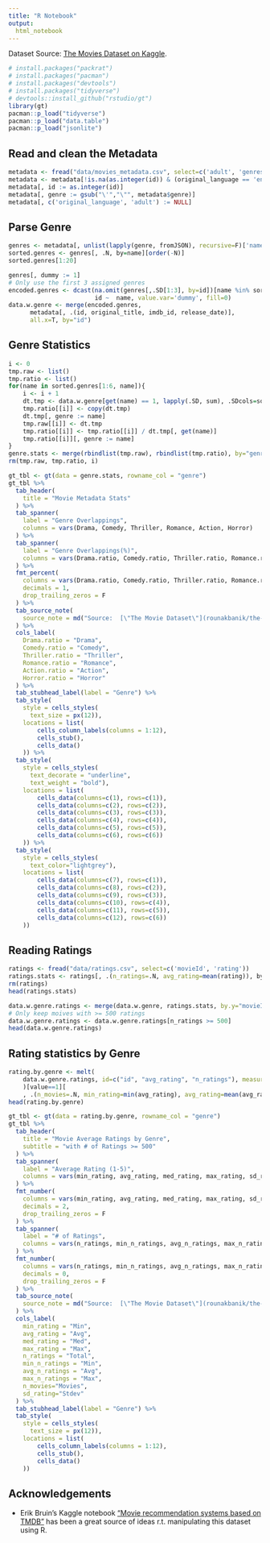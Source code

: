 ```yaml
---
title: "R Notebook"
output:
  html_notebook
---
```


Dataset Source: [The Movies Dataset on Kaggle](https://www.kaggle.com/rounakbanik/the-movies-dataset).

```r
# install.packages("packrat")
# install.packages("pacman")
# install.packages("devtools")
# install.packages("tidyverse")
# devtools::install_github("rstudio/gt")
library(gt)
pacman::p_load("tidyverse")
pacman::p_load("data.table")
pacman::p_load("jsonlite")
```

## Read and clean the Metadata
```r
metadata <- fread("data/movies_metadata.csv", select=c('adult', 'genres', 'release_date', 'original_language', 'original_title', 'id', 'imdb_id'), fill=T)
metadata <- metadata[!is.na(as.integer(id)) & (original_language == 'en') & (adult == "False"), ]
metadata[, id := as.integer(id)]
metadata[, genre := gsub("\'","\"", metadata$genre)]
metadata[, c('original_language', 'adult') := NULL]
```

## Parse Genre
```r
genres <- metadata[, unlist(lapply(genre, fromJSON), recursive=F)['name'], by=id]
sorted.genres <- genres[, .N, by=name][order(-N)]
sorted.genres[1:20]
```

```r
genres[, dummy := 1]
# Only use the first 3 assigned genres 
encoded.genres <- dcast(na.omit(genres[,.SD[1:3], by=id])[name %in% sorted.genres[1:6, name]], 
                        id ~  name, value.var='dummy', fill=0)
data.w.genre <- merge(encoded.genres,
      metadata[, .(id, original_title, imdb_id, release_date)], 
      all.x=T, by="id")
```

## Genre Statistics
```r
i <- 0
tmp.raw <- list() 
tmp.ratio <- list()
for(name in sorted.genres[1:6, name]){
    i <- i + 1
    dt.tmp <- data.w.genre[get(name) == 1, lapply(.SD, sum), .SDcols=sorted.genres[1:6, name]]
    tmp.ratio[[i]] <- copy(dt.tmp)
    dt.tmp[, genre := name]
    tmp.raw[[i]] <- dt.tmp
    tmp.ratio[[i]] <- tmp.ratio[[i]] / dt.tmp[, get(name)]
    tmp.ratio[[i]][, genre := name]
}
genre.stats <- merge(rbindlist(tmp.raw), rbindlist(tmp.ratio), by="genre", suffixes=c("", ".ratio"), sort=F)
rm(tmp.raw, tmp.ratio, i)
```


```r
gt_tbl <- gt(data = genre.stats, rowname_col = "genre")
gt_tbl %>%
  tab_header(
    title = "Movie Metadata Stats"
  ) %>%
  tab_spanner(
    label = "Genre Overlappings",
    columns = vars(Drama, Comedy, Thriller, Romance, Action, Horror)
  ) %>%
  tab_spanner(
    label = "Genre Overlappings(%)",
    columns = vars(Drama.ratio, Comedy.ratio, Thriller.ratio, Romance.ratio, Action.ratio, Horror.ratio)
  ) %>%
  fmt_percent(
    columns = vars(Drama.ratio, Comedy.ratio, Thriller.ratio, Romance.ratio, Action.ratio, Horror.ratio),
    decimals = 1,
    drop_trailing_zeros = F
  ) %>%   
  tab_source_note(
    source_note = md("Source:  [\"The Movie Dataset\"](rounakbanik/the-movies-dataset) on Kaggle")
  ) %>%
  cols_label(
    Drama.ratio = "Drama",
    Comedy.ratio = "Comedy",
    Thriller.ratio = "Thriller",
    Romance.ratio = "Romance", 
    Action.ratio = "Action", 
    Horror.ratio = "Horror"
  ) %>%   
  tab_stubhead_label(label = "Genre") %>%
  tab_style(
    style = cells_styles(
      text_size = px(12)),
    locations = list(
        cells_column_labels(columns = 1:12), 
        cells_stub(),
        cells_data()
    )) %>%   
  tab_style(
    style = cells_styles(
      text_decorate = "underline",
      text_weight = "bold"),
    locations = list(
        cells_data(columns=c(1), rows=c(1)),
        cells_data(columns=c(2), rows=c(2)),
        cells_data(columns=c(3), rows=c(3)),
        cells_data(columns=c(4), rows=c(4)),
        cells_data(columns=c(5), rows=c(5)),
        cells_data(columns=c(6), rows=c(6))
    )) %>%   
  tab_style(
    style = cells_styles(
      text_color="lightgrey"),
    locations = list(
        cells_data(columns=c(7), rows=c(1)),
        cells_data(columns=c(8), rows=c(2)),
        cells_data(columns=c(9), rows=c(3)),
        cells_data(columns=c(10), rows=c(4)),
        cells_data(columns=c(11), rows=c(5)),
        cells_data(columns=c(12), rows=c(6))
    ))
```

## Reading Ratings
```r
ratings <- fread("data/ratings.csv", select=c('movieId', 'rating'))
ratings.stats <- ratings[, .(n_ratings=.N, avg_rating=mean(rating)), by=movieId]
rm(ratings)
head(ratings.stats)
```

```r
data.w.genre.ratings <- merge(data.w.genre, ratings.stats, by.y="movieId", by.x="id")
# Only keep moives with >= 500 ratings
data.w.genre.ratings <- data.w.genre.ratings[n_ratings >= 500]
head(data.w.genre.ratings)
```

## Rating statistics by Genre

```r
rating.by.genre <- melt(
    data.w.genre.ratings, id=c("id", "avg_rating", "n_ratings"), measure.vars=c("Action", "Comedy", "Drama", "Horror", "Romance", "Thriller"), variable.name="genre"
    )[value==1][
    , .(n_movies=.N, min_rating=min(avg_rating), avg_rating=mean(avg_rating), med_rating=median(avg_rating), max_rating=max(avg_rating), sd_rating=sd(avg_rating), n_ratings=sum(n_ratings), avg_n_ratings=mean(n_ratings), max_n_ratings=max(n_ratings), min_n_ratings=min(n_ratings)), by=genre]
head(rating.by.genre)
```

```r
gt_tbl <- gt(data = rating.by.genre, rowname_col = "genre")
gt_tbl %>%
  tab_header(
    title = "Movie Average Ratings by Genre",
    subtitle = "with # of Ratings >= 500"
  ) %>%
  tab_spanner(
    label = "Average Rating (1-5)",
    columns = vars(min_rating, avg_rating, med_rating, max_rating, sd_rating)
  ) %>%
  fmt_number(
    columns = vars(min_rating, avg_rating, med_rating, max_rating, sd_rating),
    decimals = 2,
    drop_trailing_zeros = F
  ) %>%       
  tab_spanner(
    label = "# of Ratings",
    columns = vars(n_ratings, min_n_ratings, avg_n_ratings, max_n_ratings)
  ) %>%
  fmt_number(
    columns = vars(n_ratings, min_n_ratings, avg_n_ratings, max_n_ratings),
    decimals = 0,
    drop_trailing_zeros = F
  ) %>%    
  tab_source_note(
    source_note = md("Source:  [\"The Movie Dataset\"](rounakbanik/the-movies-dataset) on Kaggle")
  ) %>%
  cols_label(
    min_rating = "Min", 
    avg_rating = "Avg", 
    med_rating = "Med",
    max_rating = "Max",
    n_ratings = "Total", 
    min_n_ratings = "Min", 
    avg_n_ratings = "Avg",
    max_n_ratings = "Max",
    n_movies="Movies",
    sd_rating="Stdev"
  ) %>%   
  tab_stubhead_label(label = "Genre") %>%
  tab_style(
    style = cells_styles(
      text_size = px(12)),
    locations = list(
        cells_column_labels(columns = 1:12), 
        cells_stub(),
        cells_data()
    ))
```

## Acknowledgements

* Erik Bruin's Kaggle notebook ["Movie recommendation systems based on TMDB"](https://www.kaggle.com/erikbruin/movie-recommendation-systems-based-on-tmdb) has been a great source of ideas r.t. manipulating this dataset using R.

